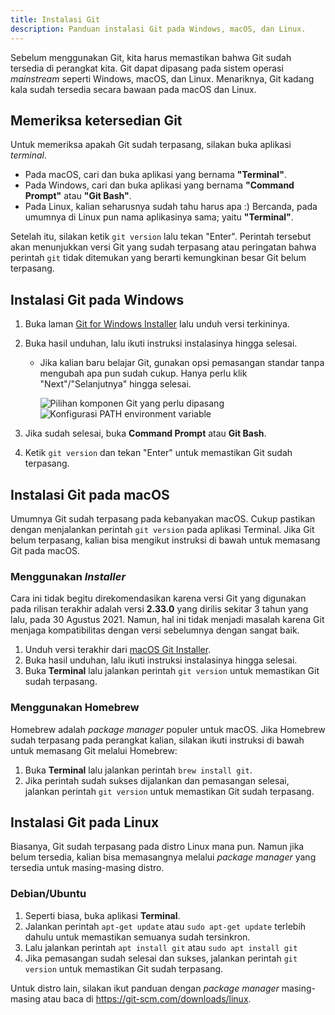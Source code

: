 ```yaml
---
title: Instalasi Git
description: Panduan instalasi Git pada Windows, macOS, dan Linux.
---
```



Sebelum menggunakan Git, kita harus memastikan bahwa Git sudah tersedia di perangkat kita.
Git dapat dipasang pada sistem operasi _mainstream_ seperti Windows, macOS, dan Linux. Menariknya,
Git kadang kala sudah tersedia secara bawaan pada macOS dan Linux.

## Memeriksa ketersedian Git

Untuk memeriksa apakah Git sudah terpasang, silakan buka aplikasi _terminal_.

- Pada macOS, cari dan buka aplikasi yang bernama **"Terminal"**.
- Pada Windows, cari dan buka aplikasi yang bernama **"Command Prompt"** atau **"Git Bash"**.
- Pada Linux, kalian seharusnya sudah tahu harus apa :) Bercanda, pada umumnya di Linux pun nama
  aplikasinya sama; yaitu **"Terminal"**.

Setelah itu, silakan ketik `git version` lalu tekan "Enter". Perintah tersebut akan menunjukkan versi
Git yang sudah terpasang atau peringatan bahwa perintah `git` tidak ditemukan yang berarti kemungkinan
besar Git belum terpasang.

## Instalasi Git pada Windows

<Steps>

1. Buka laman [Git for Windows Installer](https://gitforwindows.org/) lalu unduh versi terkininya.
2. Buka hasil unduhan, lalu ikuti instruksi instalasinya hingga selesai.

   - Jika kalian baru belajar Git, gunakan opsi pemasangan standar tanpa mengubah apa pun sudah cukup.
     Hanya perlu klik "Next"/"Selanjutnya" hingga selesai.

     ![Pilihan komponen Git yang perlu dipasang](./images/instalasi-rekomendasi-daftar-komponen.png)
     ![Konfigurasi PATH environment variable](./images/instalasi-rekomendasi-path-env-var.png)

3. Jika sudah selesai, buka **Command Prompt** atau **Git Bash**.
4. Ketik `git version` dan tekan "Enter" untuk memastikan Git sudah terpasang.

</Steps>

## Instalasi Git pada macOS

Umumnya Git sudah terpasang pada kebanyakan macOS. Cukup pastikan dengan menjalankan perintah `git version`
pada aplikasi Terminal. Jika Git belum terpasang, kalian bisa mengikut instruksi di bawah untuk memasang
Git pada macOS.

### Menggunakan _Installer_

Cara ini tidak begitu direkomendasikan karena versi Git yang digunakan pada rilisan terakhir adalah versi **2.33.0**
yang dirilis sekitar 3 tahun yang lalu, pada 30 Agustus 2021. Namun, hal ini tidak menjadi masalah karena Git
menjaga kompatibilitas dengan versi sebelumnya dengan sangat baik.

1. Unduh versi terakhir dari [macOS Git Installer](https://sourceforge.net/projects/git-osx-installer/files).
2. Buka hasil unduhan, lalu ikuti instruksi instalasinya hingga selesai.
3. Buka **Terminal** lalu jalankan perintah `git version` untuk memastikan Git sudah terpasang.

### Menggunakan Homebrew

Homebrew adalah _package manager_ populer untuk macOS. Jika Homebrew sudah terpasang pada perangkat kalian,
silakan ikuti instruksi di bawah untuk memasang Git melalui Homebrew:

1. Buka **Terminal** lalu jalankan perintah `brew install git`.
2. Jika perintah sudah sukses dijalankan dan pemasangan selesai, jalankan perintah `git version` untuk memastikan Git sudah terpasang.

## Instalasi Git pada Linux

Biasanya, Git sudah terpasang pada distro Linux mana pun. Namun jika belum tersedia, kalian bisa
memasangnya melalui _package manager_ yang tersedia untuk masing-masing distro.

### Debian/Ubuntu

1. Seperti biasa, buka aplikasi **Terminal**.
2. Jalankan perintah `apt-get update` atau `sudo apt-get update` terlebih dahulu untuk memastikan semuanya sudah tersinkron.
3. Lalu jalankan perintah `apt install git` atau `sudo apt install git`
4. Jika pemasangan sudah selesai dan sukses, jalankan perintah `git version` untuk memastikan Git sudah terpasang.

Untuk distro lain, silakan ikut panduan dengan _package manager_ masing-masing atau baca di https://git-scm.com/downloads/linux.
